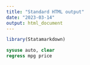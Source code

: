 ```yaml
---
title: "Standard HTML output"
date: "2023-03-14"
output: html_document
---
```


```r
library(Statamarkdown)
```

```stata
sysuse auto, clear
regress mpg price
```
